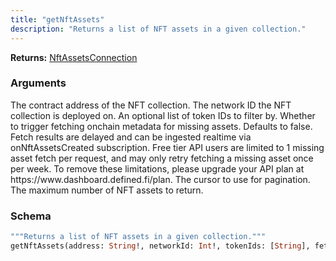 ```yaml
---
title: "getNftAssets"
description: "Returns a list of NFT assets in a given collection."
---
```


**Returns:** [NftAssetsConnection](/api-reference/types#nftassetsconnection)

### Arguments

<ResponseField name="address" type="String!" required>
  The contract address of the NFT collection.
</ResponseField>

<ResponseField name="networkId" type="Int!" required>
  The network ID the NFT collection is deployed on.
</ResponseField>

<ResponseField name="tokenIds" type="[String]">
  An optional list of token IDs to filter by.
</ResponseField>

<ResponseField name="fetchMissingAssets" type="Boolean">
  Whether to trigger fetching onchain metadata for missing assets. Defaults to false. Fetch results are delayed and can be ingested realtime via onNftAssetsCreated subscription. Free tier API users are limited to 1 missing asset fetch per request, and may only retry fetching a missing asset once per week. To remove these limitations, please upgrade your API plan at https://www.dashboard.defined.fi/plan.
</ResponseField>

<ResponseField name="cursor" type="String">
  The cursor to use for pagination.
</ResponseField>

<ResponseField name="limit" type="Int">
  The maximum number of NFT assets to return.
</ResponseField>

### Schema


```graphql 
"""Returns a list of NFT assets in a given collection."""
getNftAssets(address: String!, networkId: Int!, tokenIds: [String], fetchMissingAssets: Boolean, cursor: String, limit: Int): NftAssetsConnection
```
